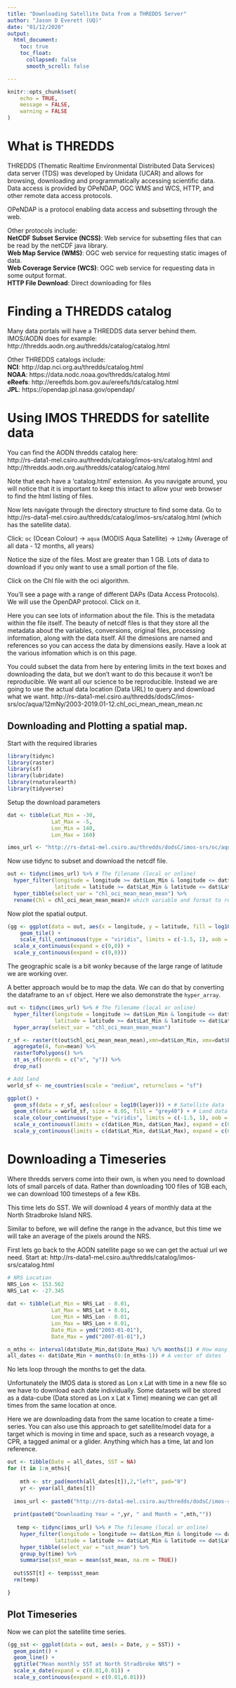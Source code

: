 ```yaml
---
title: "Downloading Satellite Data from a THREDDS Server"
author: "Jason D Everett (UQ)"
date: "01/12/2020"
output: 
  html_document: 
    toc: true
    toc_float:
      collapsed: false
      smooth_scroll: false

---
```


```r
knitr::opts_chunk$set(
	echo = TRUE,
	message = FALSE,
	warning = FALSE
)
```

# What is THREDDS

THREDDS (Thematic Realtime Environmental Distributed Data Services) data server (TDS) was developed by Unidata (UCAR) and allows for browsing, downloading and programmatically accessing scientific data. Data access is provided by OPeNDAP, OGC WMS and WCS, HTTP, and other remote data access protocols.

OPeNDAP is a protocol enabling data access and subsetting through the web.

Other protocols include:    
**NetCDF Subset Service (NCSS)**: Web service for subsetting files that can be read by the netCDF java library.     
**Web Map Service (WMS)**: OGC web service for requesting static images of data.    
**Web Coverage Service (WCS)**: OGC web service for requesting data in some output format.    
**HTTP File Download**: Direct downloading for files

# Finding a THREDDS catalog

Many data portals will have a THREDDS data server behind them. IMOS/AODN does for example: http://thredds.aodn.org.au/thredds/catalog/catalog.html

Other THREDDS catalogs include:     
**NCI**: http://dap.nci.org.au/thredds/catalog.html     
**NOAA**: https://data.nodc.noaa.gov/thredds/catalog.html     
**eReefs**: http://ereeftds.bom.gov.au/ereefs/tds/catalog.html     
**JPL**: https://opendap.jpl.nasa.gov/opendap/     


# Using IMOS THREDDS for satellite data

You can find the AODN thredds catalog here:    
http://rs-data1-mel.csiro.au/thredds/catalog/imos-srs/catalog.html and    
http://thredds.aodn.org.au/thredds/catalog/catalog.html    

Note that each have a 'catalog.html' extension. As you navigate around, you will notice that it is important to keep this intact to allow your web browser to find the html listing of files.

Now lets navigate through the directory structure to find some data. Go to http://rs-data1-mel.csiro.au/thredds/catalog/imos-srs/catalog.html (which has the satellite data).

Click: `oc` (Ocean Colour) -> `aqua` (MODIS Aqua Satellite) -> `12mNy` (Average of all data - 12 months, all years)

Notice the size of the files. Most are greater than 1 GB. Lots of data to download if you only want to use a small portion of the file.

Click on the Chl file with the oci algorithm. 

You'll see a page with a range of different DAPs (Data Access Protocols). We will use the OpenDAP protocol. Click on it.

Here you can see lots of information about the file. This is the metadata within the file itself. The beauty of netcdf files is that they store all the metadata about the variables, conversions, original files, processing information, along with the data itself. All the dimesions are named and references so you can access the data by dimensions easily. Have a look at the various infomation which is on this page.

You could subset the data from here by entering limits in the text boxes and downloading the data, but we don't want to do this because it won't be reproducible. We want all our science to be reproducible. Instead we are going to use the actual data location (Data URL) to query and download what we want.
http://rs-data1-mel.csiro.au/thredds/dodsC/imos-srs/oc/aqua/12mNy/2003-2019.01-12.chl_oci_mean_mean_mean.nc


## Downloading and Plotting a spatial map.

Start with the required libraries

```r
library(tidync)
library(raster)
library(sf)
library(lubridate)
library(rnaturalearth)
library(tidyverse)
```


Setup the download parameters
```r

dat <- tibble(Lat_Min = -30, 
              Lat_Max = -5,
              Lon_Min = 140,
              Lon_Max = 160)

imos_url <- "http://rs-data1-mel.csiro.au/thredds/dodsC/imos-srs/oc/aqua/12mNy/2003-2019.01-12.chl_oci_mean_mean_mean.nc"
```


Now use tidync to subset and download the netcdf file.
```r
out <- tidync(imos_url) %>% # The filename (local or online)
  hyper_filter(longitude = longitude >= dat$Lon_Min & longitude <= dat$Lon_Max, # nc files on thredds can be subset
               latitude = latitude >= dat$Lat_Min & latitude <= dat$Lat_Max) %>%
  hyper_tibble(select_var = "chl_oci_mean_mean_mean") %>% 
  rename(Chl = chl_oci_mean_mean_mean)# which variable and format to return
```

Now plot the spatial output.

```r

(gg <- ggplot(data = out, aes(x = longitude, y = latitude, fill = log10(Chl))) +
    geom_tile() +
    scale_fill_continuous(type = "viridis", limits = c(-1.5, 1), oob = scales::squish) +
  scale_x_continuous(expand = c(0,0)) +
  scale_y_continuous(expand = c(0,0)))

```


The geographic scale is a bit wonky because of the large range of latitude we are working over.

A better approach would be to map the data. We can do that by converting the dataframe to an `sf` object. Here we also demonstrate the `hyper_array`.

```r

out <- tidync(imos_url) %>% # The filename (local or online)
  hyper_filter(longitude = longitude >= dat$Lon_Min & longitude <= dat$Lon_Max, # nc files on thredds can be subset
               latitude = latitude >= dat$Lat_Min & latitude <= dat$Lat_Max) %>%
  hyper_array(select_var = "chl_oci_mean_mean_mean")

r_sf <- raster(t(out$chl_oci_mean_mean_mean),xmn=dat$Lon_Min, xmx=dat$Lon_Max, ymn=dat$Lat_Min, ymx=dat$Lat_Max, crs = "+proj=longlat +datum=WGS84") %>% 
  aggregate(4, fun=mean) %>% 
  rasterToPolygons() %>% 
  st_as_sf(coords = c("x", "y")) %>% 
  drop_na()

# Add land
world_sf <- ne_countries(scale = "medium", returnclass = "sf")

ggplot() +
  geom_sf(data = r_sf, aes(colour = log10(layer))) + # Satellite data
  geom_sf(data = world_sf, size = 0.05, fill = "grey40") + # Land data
  scale_colour_continuous(type = "viridis", limits = c(-1.5, 1), oob = scales::squish) +
  scale_x_continuous(limits = c(dat$Lon_Min, dat$Lon_Max), expand = c(0,0)) +
  scale_y_continuous(limits = c(dat$Lat_Min, dat$Lat_Max), expand = c(0,0))


```

# Downloading a Timeseries

Where thredds servers come into their own, is when you need to download lots of small parcels of data. Rather than downloading 100 files of 1GB each, we can download 100 timesteps of a few KBs.

This time lets do SST. We will download 4 years of monthly data at the North Stradbroke Island NRS. 

Similar to before, we will define the range in the advance, but this time we will take an average of the pixels around the NRS.

First lets go back to the AODN satellite page so we can get the actual url we need. Start at: http://rs-data1-mel.csiro.au/thredds/catalog/imos-srs/catalog.html

```r
# NRS Location
NRS_Lon <- 153.562
NRS_Lat <- -27.345
  
dat <- tibble(Lat_Min = NRS_Lat - 0.01, 
              Lat_Max = NRS_Lat + 0.01,
              Lon_Min = NRS_Lon - 0.01,
              Lon_Max = NRS_Lon + 0.01,
              Date_Min = ymd("2003-01-01"),
              Date_Max = ymd("2007-01-01"),)

n_mths <- interval(dat$Date_Min,dat$Date_Max) %/% months(1) # How many months
all_dates <- dat$Date_Min + months(0:(n_mths-1)) # A vector of dates
```

No lets loop through the months to get the data. 

Unfortunately the IMOS data is stored as Lon x Lat with time in a new file so we have to download each date individually. Some datasets will be stored as a data-cube (Data stored as Lon x Lat x Time) meaning we can get all times from the same location at once.

Here we are downloading data from the same location to create a time-series. You can also use this approach to get satellite/model data for a target which is moving in time and space, such as a research voyage, a CPR, a tagged animal or a glider. Anything which has a time, lat and lon reference.

```r
out <- tibble(Date = all_dates, SST = NA)
for (t in 1:n_mths){
  
    mth <- str_pad(month(all_dates[t]),2,"left", pad="0")
    yr <- year(all_dates[t])
    
  imos_url <- paste0("http://rs-data1-mel.csiro.au/thredds/dodsC/imos-srs/oc/aqua/1m/",yr,"/",yr, mth,".sst.nc")
  
  print(paste0("Downloading Year = ",yr, " and Month = ",mth,""))
  
   temp <- tidync(imos_url) %>% # The filename (local or online)
    hyper_filter(longitude = longitude >= dat$Lon_Min & longitude <= dat$Lon_Max, # nc files on thredds can be subset
               latitude = latitude >= dat$Lat_Min & latitude <= dat$Lat_Max) %>%
    hyper_tibble(select_var = "sst_mean") %>% 
    group_by(time) %>% 
    summarise(sst_mean = mean(sst_mean, na.rm = TRUE))
    
  out$SST[t] <- temp$sst_mean
  rm(temp)

}


```

## Plot Timeseries

Now we can plot the satellite time series.

```r

(gg_sst <- ggplot(data = out, aes(x = Date, y = SST)) +
  geom_point() +
  geom_line() +
  ggtitle("Mean monthly SST at North Stradbroke NRS") +
  scale_x_date(expand = c(0.01,0.01)) +
  scale_y_continuous(expand = c(0.01,0.01)))

```



